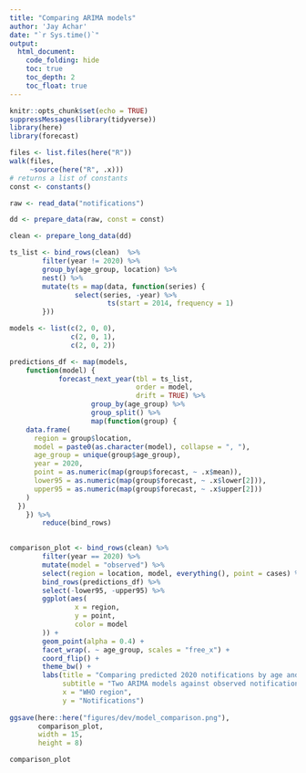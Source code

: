 ```yaml
---
title: "Comparing ARIMA models"
author: 'Jay Achar'
date: "`r Sys.time()`"
output:
  html_document:
    code_folding: hide
    toc: true
    toc_depth: 2
    toc_float: true
---
```


```r
knitr::opts_chunk$set(echo = TRUE)
suppressMessages(library(tidyverse))
library(here)
library(forecast)
```

```r
files <- list.files(here("R"))
walk(files,
     ~source(here("R", .x)))
# returns a list of constants
const <- constants()
```

```r
raw <- read_data("notifications")

```

```r
dd <- prepare_data(raw, const = const)

clean <- prepare_long_data(dd)

```

```r
ts_list <- bind_rows(clean)  %>%
        filter(year != 2020) %>%
        group_by(age_group, location) %>%
        nest() %>%
        mutate(ts = map(data, function(series) {
                select(series, -year) %>%
                        ts(start = 2014, frequency = 1)
        }))
```

```r
models <- list(c(2, 0, 0),
               c(2, 0, 1),
               c(2, 0, 2))

predictions_df <- map(models, 
    function(model) {
            forecast_next_year(tbl = ts_list,
                               order = model,
                               drift = TRUE) %>% 
                    group_by(age_group) %>% 
                    group_split() %>% 
                    map(function(group) {
    data.frame(
      region = group$location,
      model = paste0(as.character(model), collapse = ", "),
      age_group = unique(group$age_group),
      year = 2020,
      point = as.numeric(map(group$forecast, ~ .x$mean)),
      lower95 = as.numeric(map(group$forecast, ~ .x$lower[2])),
      upper95 = as.numeric(map(group$forecast, ~ .x$upper[2]))
    )
  })
    }) %>% 
        reduce(bind_rows)
        
```

```r
comparison_plot <- bind_rows(clean) %>% 
        filter(year == 2020) %>% 
        mutate(model = "observed") %>% 
        select(region = location, model, everything(), point = cases) %>% 
        bind_rows(predictions_df) %>% 
        select(-lower95, -upper95) %>% 
        ggplot(aes(
                x = region,
                y = point, 
                color = model
        )) + 
        geom_point(alpha = 0.4) +
        facet_wrap(. ~ age_group, scales = "free_x") +
        coord_flip() +
        theme_bw() +
        labs(title = "Comparing predicted 2020 notifications by age and WHO region",
             subtitle = "Two ARIMA models against observed notifications",
             x = "WHO region",
             y = "Notifications")
        
ggsave(here::here("figures/dev/model_comparison.png"),
       comparison_plot,
       width = 15,
       height = 8)

comparison_plot
```

